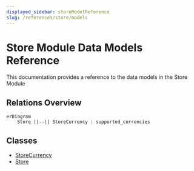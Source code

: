 ```yaml
---
displayed_sidebar: storeModelReference
slug: /references/store/models
---
```



# Store Module Data Models Reference

This documentation provides a reference to the data models in the Store Module

## Relations Overview

```mermaid
erDiagram
	Store ||--|| StoreCurrency : supported_currencies

```

## Classes

- [StoreCurrency](../../store_models/classes/store_models.StoreCurrency/page.mdx)
- [Store](../../store_models/classes/store_models.Store/page.mdx)
